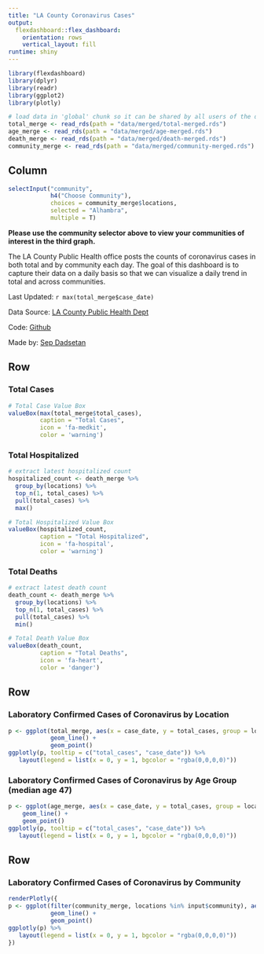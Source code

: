 ```yaml
---
title: "LA County Coronavirus Cases"
output: 
  flexdashboard::flex_dashboard:
    orientation: rows
    vertical_layout: fill
runtime: shiny
---
```


```r
library(flexdashboard)
library(dplyr)
library(readr)
library(ggplot2)
library(plotly)

# load data in 'global' chunk so it can be shared by all users of the dashboard
total_merge <- read_rds(path = "data/merged/total-merged.rds")
age_merge <- read_rds(path = "data/merged/age-merged.rds")
death_merge <- read_rds(path = "data/merged/death-merged.rds")
community_merge <- read_rds(path = "data/merged/community-merged.rds")
```

Column {.sidebar}
-----------------------------------------------------------------------

```r
selectInput("community", 
            h4("Choose Community"), 
            choices = community_merge$locations, 
            selected = "Alhambra",
            multiple = T)
```

**Please use the community selector above to view your communities of interest in the third graph.**

The LA County Public Health office posts the counts of coronavirus cases in both total and by community each day. The goal of this dashboard is to capture their data on a daily basis so that we can visualize a daily trend in total and across communities.

Last Updated: `r max(total_merge$case_date)`

Data Source: [LA County Public Health Dept](http://www.publichealth.lacounty.gov/media/Coronavirus/locations.htm)

Code: [Github](https://github.com/phdjsep/la-county-coronavirus-cases)

Made by: [Sep Dadsetan](https://www.linkedin.com/in/sepdadsetan)

Row
-----------------------------------------------------------------------

### Total Cases

```r
# Total Case Value Box
valueBox(max(total_merge$total_cases), 
         caption = "Total Cases", 
         icon = 'fa-medkit',
         color = 'warning')
```

### Total Hospitalized

```r
# extract latest hospitalized count
hospitalized_count <- death_merge %>% 
  group_by(locations) %>% 
  top_n(1, total_cases) %>% 
  pull(total_cases) %>% 
  max()

# Total Hospitalized Value Box
valueBox(hospitalized_count, 
         caption = "Total Hospitalized", 
         icon = 'fa-hospital',
         color = 'warning')
```

### Total Deaths

```r
# extract latest death count
death_count <- death_merge %>% 
  group_by(locations) %>% 
  top_n(1, total_cases) %>% 
  pull(total_cases) %>% 
  min()

# Total Death Value Box
valueBox(death_count, 
         caption = "Total Deaths", 
         icon = 'fa-heart',
         color = 'danger')
```

Row
-----------------------------------------------------------------------

### Laboratory Confirmed Cases of Coronavirus by Location

```r
p <- ggplot(total_merge, aes(x = case_date, y = total_cases, group = locations, color = locations)) + 
            geom_line() + 
            geom_point()
ggplotly(p, tooltip = c("total_cases", "case_date")) %>% 
   layout(legend = list(x = 0, y = 1, bgcolor = "rgba(0,0,0,0)"))
```

### Laboratory Confirmed Cases of Coronavirus by Age Group (median age 47)

```r
p <- ggplot(age_merge, aes(x = case_date, y = total_cases, group = locations, color = locations)) +
    geom_line() +
    geom_point()
ggplotly(p, tooltip = c("total_cases", "case_date")) %>% 
   layout(legend = list(x = 0, y = 1, bgcolor = "rgba(0,0,0,0)"))
```

Row
-----------------------------------------------------------------------

### Laboratory Confirmed Cases of Coronavirus by Community

```r
renderPlotly({
p <- ggplot(filter(community_merge, locations %in% input$community), aes(x = case_date, y = total_cases, group = locations, color = locations)) +
            geom_line() +
            geom_point()
ggplotly(p) %>% 
   layout(legend = list(x = 0, y = 1, bgcolor = "rgba(0,0,0,0)"))
})
```